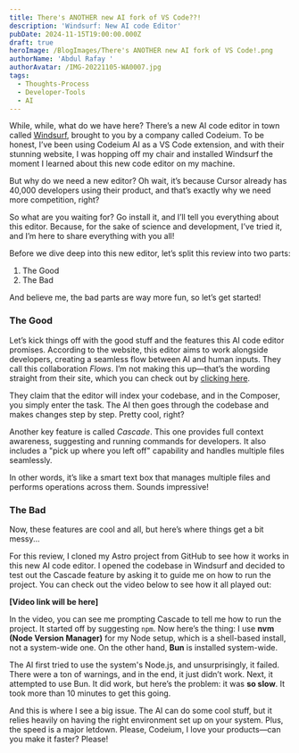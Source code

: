 ```yaml
---
title: There's ANOTHER new AI fork of VS Code??!
description: 'Windsurf: New AI code Editor'
pubDate: 2024-11-15T19:00:00.000Z
draft: true
heroImage: /BlogImages/There's ANOTHER new AI fork of VS Code!.png
authorName: 'Abdul Rafay '
authorAvatar: /IMG-20221105-WA0007.jpg
tags:
  - Thoughts-Process
  - Developer-Tools
  - AI
---
```


While, while, what do we have here? There’s a new AI code editor in town called [Windsurf](https://codeium.com/windsurf), brought to you by a company called Codeium. To be honest, I’ve been using Codeium AI as a VS Code extension, and with their stunning website, I was hopping off my chair and installed Windsurf the moment I learned about this new code editor on my machine.

But why do we need a new editor? Oh wait, it’s because Cursor already has 40,000 developers using their product, and that’s exactly why we need more competition, right?

So what are you waiting for? Go install it, and I’ll tell you everything about this editor. Because, for the sake of science and development, I’ve tried it, and I’m here to share everything with you all!

Before we dive deep into this new editor, let’s split this review into two parts:

1. The Good
2. The Bad

And believe me, the bad parts are way more fun, so let’s get started!

### The Good

Let’s kick things off with the good stuff and the features this AI code editor promises. According to the website, this editor aims to work alongside developers, creating a seamless flow between AI and human inputs. They call this collaboration *Flows*. I’m not making this up—that’s the wording straight from their site, which you can check out by [clicking here](https://codeium.com/windsurf).

They claim that the editor will index your codebase, and in the Composer, you simply enter the task. The AI then goes through the codebase and makes changes step by step. Pretty cool, right?

Another key feature is called *Cascade*. This one provides full context awareness, suggesting and running commands for developers. It also includes a "pick up where you left off" capability and handles multiple files seamlessly.

In other words, it’s like a smart text box that manages multiple files and performs operations across them. Sounds impressive!

### The Bad

Now, these features are cool and all, but here’s where things get a bit messy...

For this review, I cloned my Astro project from GitHub to see how it works in this new AI code editor. I opened the codebase in Windsurf and decided to test out the Cascade feature by asking it to guide me on how to run the project. You can check out the video below to see how it all played out:

**\[Video link will be here]**

In the video, you can see me prompting Cascade to tell me how to run the project. It started off by suggesting `npm`. Now here’s the thing: I use **nvm (Node Version Manager)** for my Node setup, which is a shell-based install, not a system-wide one. On the other hand, **Bun** is installed system-wide.

The AI first tried to use the system's Node.js, and unsurprisingly, it failed. There were a ton of warnings, and in the end, it just didn’t work. Next, it attempted to use Bun. It did work, but here’s the problem: it was **so slow**. It took more than 10 minutes to get this going.

And this is where I see a big issue. The AI can do some cool stuff, but it relies heavily on having the right environment set up on your system. Plus, the speed is a major letdown. Please, Codeium, I love your products—can you make it faster? Please!
